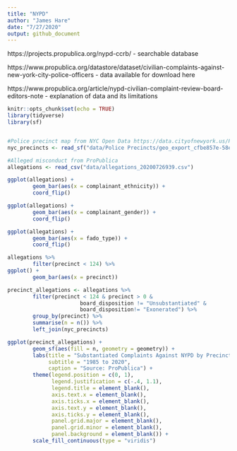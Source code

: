 ```yaml
---
title: "NYPD"
author: "James Hare"
date: "7/27/2020"
output: github_document
---
```


https://projects.propublica.org/nypd-ccrb/ - searchable database

https://www.propublica.org/datastore/dataset/civilian-complaints-against-new-york-city-police-officers - data available for download here

https://www.propublica.org/article/nypd-civilian-complaint-review-board-editors-note - explanation of data and its limitations


```r
knitr::opts_chunk$set(echo = TRUE)
library(tidyverse)
library(sf)


#Police precinct map from NYC Open Data https://data.cityofnewyork.us/Public-Safety/Police-Precincts/78dh-3ptz#revert
nyc_precincts <- read_sf("data/Police Precincts/geo_export_cfbe857e-58ec-4848-b99b-1f33fd967621.shp")

#Alleged misconduct from ProPublica
allegations <- read_csv("data/allegations_20200726939.csv")

```


```r
ggplot(allegations) +
        geom_bar(aes(x = complainant_ethnicity)) +
        coord_flip()
```

```r
ggplot(allegations) +
        geom_bar(aes(x = complainant_gender)) +
        coord_flip()
```

```r
ggplot(allegations) +
        geom_bar(aes(x = fado_type)) +
        coord_flip()
```

```r
allegations %>%
        filter(precinct < 124) %>%
ggplot() +
        geom_bar(aes(x = precinct)) 
```

```r
precinct_allegations <- allegations %>%
        filter(precinct < 124 & precinct > 0 & 
                       board_disposition != "Unsubstantiated" &
                       board_disposition!= "Exonerated") %>%
        group_by(precinct) %>%
        summarise(n = n()) %>%
        left_join(nyc_precincts)

ggplot(precinct_allegations) +
        geom_sf(aes(fill = n, geometry = geometry)) +
        labs(title = "Substantiated Complaints Against NYPD by Precinct",
             subtitle = "1985 to 2020",
             caption = "Source: ProPublica") +
        theme(legend.position = c(0, 1),
              legend.justification = c(-.4, 1.1),
              legend.title = element_blank(),
              axis.text.x = element_blank(),
              axis.ticks.x = element_blank(),
              axis.text.y = element_blank(),
              axis.ticks.y = element_blank(),
              panel.grid.major = element_blank(), 
              panel.grid.minor = element_blank(),
              panel.background = element_blank()) +
        scale_fill_continuous(type = "viridis")
        
```


